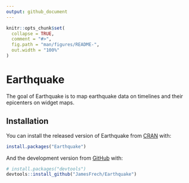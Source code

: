 ```yaml
---
output: github_document
---
```


<!-- README.md is generated from README.Rmd. Please edit that file -->

```r
knitr::opts_chunk$set(
  collapse = TRUE,
  comment = "#>",
  fig.path = "man/figures/README-",
  out.width = "100%"
)
```

# Earthquake

<!-- badges: start -->
<!-- badges: end -->

The goal of Earthquake is to map earthquake data on timelines and their epicenters on widget maps.

## Installation

You can install the released version of Earthquake from [CRAN](https://CRAN.R-project.org) with:

``` r
install.packages("Earthquake")
```

And the development version from [GitHub](https://github.com/) with:

``` r
# install.packages("devtools")
devtools::install_github("JamesFrech/Earthquake")
```
